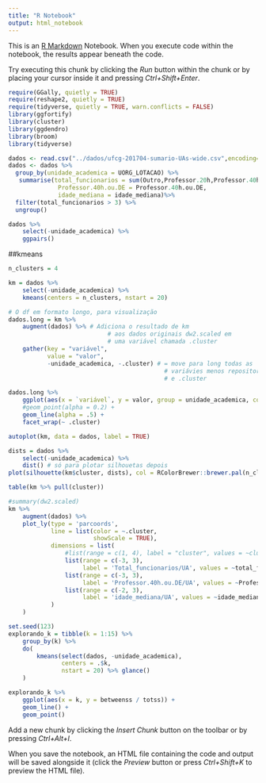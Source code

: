 ```yaml
---
title: "R Notebook"
output: html_notebook
---
```


This is an [R Markdown](http://rmarkdown.rstudio.com) Notebook. When you execute code within the notebook, the results appear beneath the code. 

Try executing this chunk by clicking the *Run* button within the chunk or by placing your cursor inside it and pressing *Ctrl+Shift+Enter*. 

```r
require(GGally, quietly = TRUE)
require(reshape2, quietly = TRUE)
require(tidyverse, quietly = TRUE, warn.conflicts = FALSE)
library(ggfortify)
library(cluster)
library(ggdendro)
library(broom)
library(tidyverse)
```

```r
dados <- read.csv("../dados/ufcg-201704-sumario-UAs-wide.csv",encoding="UTF-8")
dados <- dados %>%
  group_by(unidade_academica = UORG_LOTACAO) %>% 
   summarise(total_funcionarios = sum(Outro,Professor.20h,Professor.40h.ou.DE),
              Professor.40h.ou.DE = Professor.40h.ou.DE, 
              idade_mediana = idade_mediana)%>%
  filter(total_funcionarios > 3) %>%
  ungroup()

```


```r
dados %>% 
    select(-unidade_academica) %>% 
    ggpairs()
```
##kmeans

```r
n_clusters = 4

km = dados %>% 
    select(-unidade_academica) %>% 
    kmeans(centers = n_clusters, nstart = 20)

# O df em formato longo, para visualização 
dados.long = km %>% 
    augment(dados) %>% # Adiciona o resultado de km 
                            # aos dados originais dw2.scaled em 
                            # uma variável chamada .cluster
    gather(key = "variável", 
           value = "valor", 
           -unidade_academica, -.cluster) # = move para long todas as 
                                            # variávies menos repository_language 
                                            # e .cluster

dados.long %>% 
    ggplot(aes(x = `variável`, y = valor, group = unidade_academica, colour = .cluster)) + 
    #geom_point(alpha = 0.2) + 
    geom_line(alpha = .5) + 
    facet_wrap(~ .cluster) 

autoplot(km, data = dados, label = TRUE)

dists = dados %>% 
    select(-unidade_academica) %>% 
    dist() # só para plotar silhouetas depois
plot(silhouette(km$cluster, dists), col = RColorBrewer::brewer.pal(n_clusters, "Set2"))

table(km %>% pull(cluster))

```


```r
#summary(dw2.scaled)
km %>% 
    augment(dados) %>%
    plot_ly(type = 'parcoords',
            line = list(color = ~.cluster, 
                        showScale = TRUE),
            dimensions = list(
                #list(range = c(1, 4), label = "cluster", values = ~cluster),
                list(range = c(-3, 3),
                     label = 'Total_funcionarios/UA', values = ~total_funcionarios),
                list(range = c(-3, 3),
                     label = 'Professor.40h.ou.DE/UA', values = ~Professor.40h.ou.DE),
                list(range = c(-2, 3),
                     label = 'idade_mediana/UA', values = ~idade_mediana)
            )
    )
```


```r
set.seed(123)
explorando_k = tibble(k = 1:15) %>% 
    group_by(k) %>% 
    do(
        kmeans(select(dados, -unidade_academica), 
               centers = .$k, 
               nstart = 20) %>% glance()
    )

explorando_k %>% 
    ggplot(aes(x = k, y = betweenss / totss)) + 
    geom_line() + 
    geom_point()
```

Add a new chunk by clicking the *Insert Chunk* button on the toolbar or by pressing *Ctrl+Alt+I*.

When you save the notebook, an HTML file containing the code and output will be saved alongside it (click the *Preview* button or press *Ctrl+Shift+K* to preview the HTML file).

